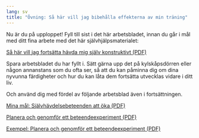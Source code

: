 ```yaml
---
lang: sv
title: "Övning: Så här vill jag bibehålla effekterna av min träning"
---
```


Nu är du på upploppet! Fyll till sist i det här arbetsbladet, innan du går i mål med ditt fina arbete med det här självhjälpsmaterialet:

::: {.content-visible when-format="html"}
[Så här vill jag fortsätta hävda mig själv konstruktivt (PDF)](forms/100respekt-vidmakthallande-reflektion.pdf)
:::

Spara arbetsbladet du har fyllt i. Sätt gärna upp det på kylskåpsdörren eller
någon annanstans som du ofta ser, så att du kan påminna dig om dina 
nyvunna färdigheter och hur du kan låta dem fortsätta utvecklas vidare i ditt liv.

Och använd dig med fördel av följande arbetsblad även i fortsättningen.

::: {.content-visible when-format="html"}
[Mina mål: Självhävdelsebeteenden att öka (PDF)](forms/100respekt-SMARTa-mal.pdf)
:::

::: {.content-visible when-format="html"}
[Planera och genomför ett beteendeexperiment (PDF)](forms/100respekt-beteendeexperiment.pdf)

[Exempel: Planera och genomför ett beteendeexperiment (PDF)](forms/100respekt-exempel-beteendeexperiment.pdf) 
:::